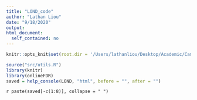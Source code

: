 ```yaml
---
title: "LOND_code"
author: "Lathan Liou"
date: "9/18/2020"
output: 
html_document:
  self_contained: no
---
```

```r
knitr::opts_knit$set(root.dir = '/Users/lathanliou/Desktop/Academic/Cambridge/BSU-job/onlineFDRShiny')
```

```r
source("src/utils.R")
library(knitr)
library(onlineFDR)
saved = help_console(LOND, "html", before = "", after = "")
```
 
`r paste(saved[-c(1:8)], collapse = " ")`
